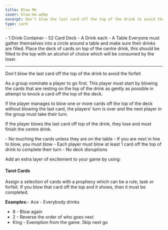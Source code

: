 ```yaml
---
title: Blow Me
cover: blow-me.webp
excerpt: Don't blow the last card off the top of the drink to avoid the forfeit
type: card
---
```


<GameHero
  cover="/BeerGoggleGames/images/blow-me.webp"
  alt="Blow Me"
/>

<GameSection title="Equipment" icon="/BeerGoggleGames/images/liquor.webp">
-   1 Drink Container
-   52 Card Deck
-   A Drink each
-   A Table
</GameSection>

<GameSection title="Setup" icon="/BeerGoggleGames/images/settings.webp">
Everyone must gather themselves into a circle around a table and make sure their drinks are filled. Place the deck of cards on top of the centre drink, this should be filled to the top with an alcohol of choice which will be consumed by the loser.

* * *
</GameSection>

<GameSection title="Aim of the Game" icon="/BeerGoggleGames/images/target.webp">
<p>Don't blow the last card off the top of the drink to avoid the forfeit</p>
</GameSection>

<GameSection title="How to Play" icon="/BeerGoggleGames/images/question.webp">
As a group nominate a player to go first. This player must start by blowing the cards that are resting on the top of the drink as gently as possible in attempt to knock a card off the top of the deck.

If the player manages to blow one or more cards off the top of the deck without blowing the last card, the players' turn is over and the next player in the group must take their turn.

If the player blows the last card off top of the drink, they lose and must finish the centre drink.
</GameSection>

<GameSection title="Rules" icon="/BeerGoggleGames/images/rules.webp">
-   No touching the cards unless they are on the table
-   If you are next in line to blow, you must blow
-   Each player must blow at least 1 card off the top of drink to complete their turn
-   No deck disruptions
</GameSection>

<GameSection title="Special Edition" icon="/BeerGoggleGames/images/special.webp">

<p>Add an extra layer of excitement to your game by using:</p>

<h4>Tarot Cards</h4>

Assign a selection of cards with a prophecy which can be a rule, task or forfeit. If you blow that card off the top and it shows, then it must be completed.

**Examples:**-   Ace - Everybody drinks
-   8 - Blow again
-   2 - Reverse the order of who goes next
-   King - Exemption from the game. Skip next go
</GameSection>

<ShareButtons title="Blow Me" />

<FeedbackCard>
</FeedbackCard>
